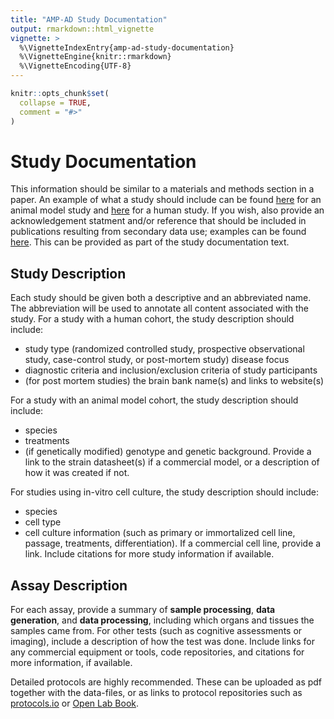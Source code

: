 ```yaml
---
title: "AMP-AD Study Documentation"
output: rmarkdown::html_vignette
vignette: >
  %\VignetteIndexEntry{amp-ad-study-documentation}
  %\VignetteEngine{knitr::rmarkdown}
  %\VignetteEncoding{UTF-8}
---
```


```r
knitr::opts_chunk$set(
  collapse = TRUE,
  comment = "#>"
)
```

# Study Documentation

This information should be similar to a materials and methods section in a paper. An example of what a study should include can be found [here](https://adknowledgeportal.synapse.org/#/Explore/Studies?Study=syn8391648) for an animal model study and [here](https://adknowledgeportal.synapse.org/#/Explore/Studies?Study=syn3159438) for a human study. If you wish, also provide an acknowledgement statment and/or reference that should be included in publications resulting from secondary data use; examples can be found [here](https://adknowledgeportal.synapse.org/#/DataAccess/AcknowledgementStatements). This can be provided as part of the study documentation text.

## Study Description

Each study should be given both a descriptive and an abbreviated name. The abbreviation will be used to annotate all content associated with the study. For a study with a human cohort, the study description should include:

- study type (randomized controlled study, prospective observational study, case-control study, or post-mortem study)
disease focus
- diagnostic criteria and inclusion/exclusion criteria of study participants
- (for post mortem studies) the brain bank name(s) and links to website(s)

For a study with an animal model cohort, the study description should include:

- species
- treatments
- (if genetically modified) genotype and genetic background. Provide a link to the strain datasheet(s) if a commercial model, or a description of how it was created if not.

For studies using in-vitro cell culture, the study description should include:

- species
- cell type
- cell culture information (such as primary or immortalized cell line, passage, treatments, differentiation). If a commercial cell line, provide a link.
Include citations for more study information if available.

## Assay Description

For each assay, provide a summary of **sample processing**, **data generation**, and **data processing**, including which organs and tissues the samples came from. For other tests (such as cognitive assessments or imaging), include a description of how the test was done. Include links for any commercial equipment or tools, code repositories, and citations for more information, if available.

Detailed protocols are highly recommended. These can be uploaded as pdf together with the data-files, or as links to protocol repositories such as [protocols.io](https://www.protocols.io/) or [Open Lab Book](https://theolb.readthedocs.io/en/latest/index.html#).
